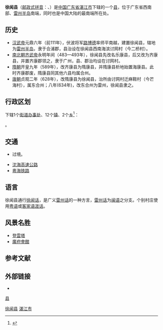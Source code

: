 {{Infobox China County
| county  = 徐闻县
| Photo = File:Dengloujiao Cape, Xuwen,China.jpg
| Photoname= 徐闻灯楼角
| Pinyin = Xu Wen
| Belong = [[广东省|广东省]][[湛江市|湛江市]]
| Types= [[县|县]]
| admincode = 440825
| seat = [[徐城街道|徐城街道]] 
| officerTitle= 县委书记
| officer = 罗红霞<ref>{{Cite web|title=徐闻县委书记书记简介|url=http://www.xuwen.gov.cn/xxgk/zfxxgklm/ldzc/xwld/sj/content/post_1013768.html|accessdate=2020-04-25|author=|date=|format=|publisher=|language=|archive-date=2021-11-08|archive-url=https://web.archive.org/web/20211108100750/http://www.xuwen.gov.cn/xxgk/zfxxgklm/ldzc/xwld/sj/content/post_1013768.html|dead-url=yes}}</ref>
| officerTitle2= 县长
| officer2 = 梁琼荣<ref>{{Cite web|title=徐闻县长简介|url=http://www.xuwen.gov.cn/xxgk/zfxxgklm/ldzc/xzfld/xz/content/post_1013708.html|accessdate=2020-04-25|author=|date=|format=|publisher=|language=}}{{Dead link|date=2020年6月 |bot=InternetArchiveBot |fix-attempted=yes }}</ref>
| division = 15
| town= 12
| township= 2
| subdistrict= 1
| post code= 524100
| phone code = 759
| area = 1780
| census yr = 2019年
| pop = 78万
| web = http://www.xuwen.gov.cn/
|image_map=ChinaZhanjiangXuwen.png}}
{{Infobox Chinese
|s=徐闻
|t=徐聞
|p=
|j=
|lang1=郵政式拼音
|lang1_content=Tsuimen、Suwen<ref>根據[[中華民國|中華民國]]《1947年廣東政區及郵政式廣東地名一覽》，大部分根據粵語標準音[[廣州話|廣州話]]拼寫，其他部分由[[潮州话|潮州]]、[[客家语|客家]]、[[官話|官話]]或其他方音拼寫而成。前者是粵音，後者是官話。</ref>
}}

'''徐闻县'''（[[邮政式拼音|邮政式拼音]]：{{lang|la|'''Tsuimen'''}}、{{lang|la|'''Suwen'''}}）是[[中国|中国]][[广东省|广东省]][[湛江市|湛江市]]下辖的一个[[县|县]]，位于广东省西南部、[[雷州半岛|雷州半岛]]南端，同时也是中国大陆的最南端所在处。

==历史==
*[[汉武帝|汉武帝]]元鼎六年（前111年），伏波将军[[路博德|路博德]]率师平南越，建置徐闻县，辖地为[[雷州半岛|雷州半岛]]，隶于合浦郡，县治设在徐闻县西南海滨讨网村（今二桥村）。
*[[南北朝|南北朝]][[齐武帝|齐武帝]]永明年间（483—493年），徐闻县先改名乐康县，后又改为齐康县，并置齐康郡领之，隶于广州，县、郡治均设在讨网村。
*[[隋朝|隋朝]]开皇九年（589年），改齐康县为隋康县，并隋康县析地始置海康县。此时齐康郡废，隋康县同其他六县均属合州。
*[[唐朝|唐朝]]贞观二年（628年），改隋康县为徐闻县，治所由讨网村迁麻鞋村（今芒海村），属东合州；八年(634年)，改东合州为雷州，徐闻县隶之。

== 行政区划 ==
{{PAGENAMEBASE}}下辖1个[[街道办事处|街道办事处]]、12个[[行政建制镇|镇]]、2个[[乡_(中华人民共和国)|乡]]<ref>{{PRC admin/ref sgc|44/08/25}}</ref>：

{{PRC admin/children|44/08/25}}。

== 交通 ==
* {{中国国道名|207}}过境。
* [[沈海高速公路|沈海高速公路]]
* [[粵海铁路|粵海铁路]]

==语言==
徐闻县通行[[徐闻话|徐闻话]]，是广义[[雷州话|雷州话]]的一种方言，[[雷州话|雷州话]]为[[闽语|闽语]]之分支。个别村庄使用[[粤语|粤语]]或[[客家语|客家语]][[涯话|涯话]]。

== 风景名胜 ==
{{main article|徐闻县各级文物保护单位列表}}
*[[登雲塔|登雲塔]]
*[[廣府會館|廣府會館]]

== 参考文献 ==
{{reflist}}

== 外部链接 ==
* {{Official website|http://www.xuwen.gov.cn/|name=徐闻县人民政府}}

{{徐闻县行政区划}}
{{湛江市行政区划}}
{{广东行政区划}}

[[Category:徐闻县|]]
[[category:湛江区县市|县]]
[[Category:广东省县份|湛江市]]